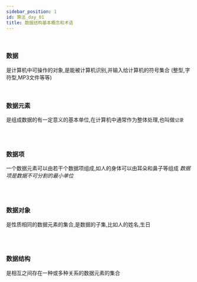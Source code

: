 ```yaml
---
sidebar_position: 1
id: 算法_day_01
title: 数据结构基本概念和术语
---
```


<br/>


<h3>数据</h3>
<p>
是计算机中可操作的对象,是能被计算机识别,并输入给计算机的符号集合
(整型,字符型,MP3文件等等)
</p>
<br/>

<h3>数据元素</h3>
<p>
是组成数据的有一定意义的基本单位,在计算机中通常作为整体处理,也叫做<code>记录</code>
</p>

<br/>
<br/>
<h3>数据项</h3>
<p>
一个数据元素可以由若干个数据项组成,如人的身体可以由耳朵和鼻子等组成
<em>数据项是数据不可分割的最小单位</em>
</p>

<br/>
<br/>
<h3>数据对象</h3>
<p>
是性质相同的数据元素的集合,是数据的子集,比如人的姓名,生日
</p>

<br/>
<br/>
<h3>数据结构</h3>
<p>
是相互之间存在一种或多种关系的数据元素的集合
</p>

